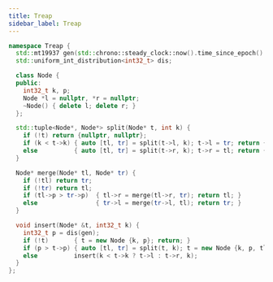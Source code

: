 ```yaml
---
title: Treap
sidebar_label: Treap
---
```


``` cpp
namespace Treap {
  std::mt19937 gen(std::chrono::steady_clock::now().time_since_epoch().count());
  std::uniform_int_distribution<int32_t> dis;

  class Node {
  public:
    int32_t k, p;
    Node *l = nullptr, *r = nullptr;
    ~Node() { delete l; delete r; }
  };

  std::tuple<Node*, Node*> split(Node* t, int k) {
    if (!t) return {nullptr, nullptr};
    if (k < t->k) { auto [tl, tr] = split(t->l, k); t->l = tr; return {tl, t}; }
    else          { auto [tl, tr] = split(t->r, k); t->r = tl; return {t, tr}; }
  }

  Node* merge(Node* tl, Node* tr) {
    if (!tl) return tr;
    if (!tr) return tl;
    if (tl->p > tr->p)  { tl->r = merge(tl->r, tr); return tl; }
    else                { tr->l = merge(tr->l, tl); return tr; }
  }

  void insert(Node* &t, int32_t k) {
    int32_t p = dis(gen);
    if (!t)       { t = new Node {k, p}; return; }
    if (p > t->p) { auto [tl, tr] = split(t, k); t = new Node {k, p, tl, tr}; }
    else          insert(k < t->k ? t->l : t->r, k);
  }
};
```
